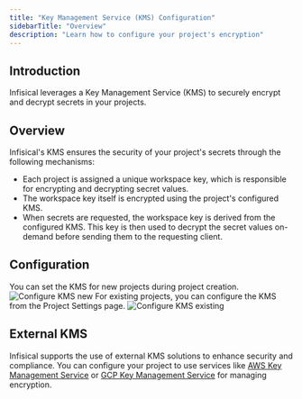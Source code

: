 ```yaml
---
title: "Key Management Service (KMS) Configuration"
sidebarTitle: "Overview"
description: "Learn how to configure your project's encryption"
---
```


## Introduction

Infisical leverages a Key Management Service (KMS) to securely encrypt and decrypt secrets in your projects.

## Overview

Infisical's KMS ensures the security of your project's secrets through the following mechanisms:

- Each project is assigned a unique workspace key, which is responsible for encrypting and decrypting secret values.
- The workspace key itself is encrypted using the project's configured KMS.
- When secrets are requested, the workspace key is derived from the configured KMS. This key is then used to decrypt the secret values on-demand before sending them to the requesting client.

## Configuration

You can set the KMS for new projects during project creation.
![Configure KMS new](../../../images/platform/kms/configure-kms-new.png)
For existing projects, you can configure the KMS from the Project Settings page.
![Configure KMS existing](../../../images/platform/kms/configure-kms-existing.png)

## External KMS

Infisical supports the use of external KMS solutions to enhance security and compliance. You can configure your project to use services like [AWS Key Management Service](./aws-kms) or [GCP Key Management Service](./gcp-kms) for managing encryption.
